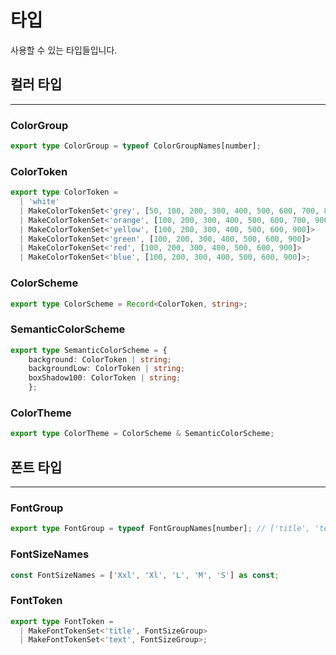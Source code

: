 # 타입

사용할 수 있는 타입들입니다.


## 컬러 타입

---

### ColorGroup

```ts
export type ColorGroup = typeof ColorGroupNames[number];
```

### ColorToken

```ts
export type ColorToken =
  | 'white'
  | MakeColorTokenSet<'grey', [50, 100, 200, 300, 400, 500, 600, 700, 800, 900]>
  | MakeColorTokenSet<'orange', [100, 200, 300, 400, 500, 600, 700, 900]>
  | MakeColorTokenSet<'yellow', [100, 200, 300, 400, 500, 600, 900]>
  | MakeColorTokenSet<'green', [100, 200, 300, 400, 500, 600, 900]>
  | MakeColorTokenSet<'red', [100, 200, 300, 400, 500, 600, 900]>
  | MakeColorTokenSet<'blue', [100, 200, 300, 400, 500, 600, 900]>;
```

### ColorScheme

```ts
export type ColorScheme = Record<ColorToken, string>;
```

### SemanticColorScheme
```ts
export type SemanticColorScheme = {
    background: ColorToken | string;
    backgroundLow: ColorToken | string;
    boxShadow100: ColorToken | string;
    };
```
### ColorTheme
```ts
export type ColorTheme = ColorScheme & SemanticColorScheme;
```

## 폰트 타입

---


### FontGroup
```ts
export type FontGroup = typeof FontGroupNames[number]; // ['title', 'text']
```

### FontSizeNames

```ts
const FontSizeNames = ['Xxl', 'Xl', 'L', 'M', 'S'] as const;

```

### FontToken

```ts
export type FontToken =
  | MakeFontTokenSet<'title', FontSizeGroup>
  | MakeFontTokenSet<'text', FontSizeGroup>;
```

